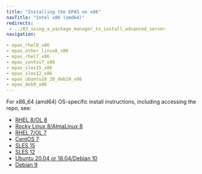```yaml
---
title: "Installing the EPAS on x86"
navTitle: "Intel x86 (amd64)"
redirects:
 - ../03_using_a_package_manager_to_install_advanced_server
navigation:

- epas_rhel8_x86
- epas_other_linux8_x86
- epas_rhel7_x86
- epas_centos7_x86
- epas_sles15_x86
- epas_sles12_x86
- epas_ubuntu18_20_deb10_x86
- epas_deb9_x86
---
```



For x86_64 (amd64) OS-specific install instructions, including accessing the repo, see:


- [RHEL 8/OL 8](epas_rhel8_x86)
- [Rocky Linux 8/AlmaLinux 8](epas_other_linux8_x86)
- [RHEL 7/OL 7](epas_rhel7_x86)
- [CentOS 7](epas_centos7_x86)
- [SLES 15](epas_sles15_x86)
- [SLES 12](epas_sles12_x86)
- [Ubuntu 20.04 or 18.04/Debian 10](epas_ubuntu18_20_deb10_x86)
- [Debian 9](epas_deb9_x86)
